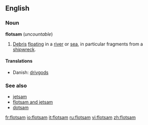 ==English==

===Noun===
'''flotsam''' (''uncountable'')

# [[Debris]] [[float]]ing in a [[river]] or [[sea]], in particular fragments from a [[shipwreck]].

====Translations====
*Danish: [[drivgods]] {{n}}

===See also===
*[[jetsam]]
*[[flotsam and jetsam]]
*[[dotsam]]

[[fr:flotsam]]
[[io:flotsam]]
[[it:flotsam]]
[[ru:flotsam]]
[[vi:flotsam]]
[[zh:flotsam]]